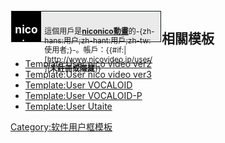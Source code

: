 <dl style="float:left; width:238px; height:48px; margin:1px; padding:0; border:solid #171b1b 1px; background:#EAEAEA;">
<dt style="width:47px; height:48px; line-height:24px; float:left; background:#000000; text-align:center; vertical-align:middle; font-size:13pt; font-weight:bold; color:#ffffff;">
nico<br />nico</dt>
<dd style="width:180px; margin:0; padding: 1em 0 0 4pt; float:left; font-size: 9pt; line-height: 1.25em;">這個用戶是'''[[niconico動畫]]'''的-{zh-hans:用户;zh-hant:用戶;zh-tw:使用者;}-。帳戶：{{#if:{{{userid|}}}|[http://www.nicovideo.jp/user/{{{userid}}} <span style="color:#000000;">{{{userid}}}</span>]|'''未註冊或隱藏'''}}</dd>
</dl><includeonly>[[Category:Niconico動畫使用者|{{PAGENAME}}]]</includeonly>
<noinclude>{{brClear}}
==相關模板==
* [[Template:User nico video ver2]]
* [[Template:User nico video ver3]]
* [[Template:User VOCALOID]]
* [[Template:User VOCALOID-P]]
* [[Template:User Utaite]]
{{Documentation}}
{{DEFAULTSORT:NicoNico}}
[[Category:Niconico動畫使用者| ]]
[[Category:软件用户框模板]]
</noinclude>